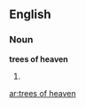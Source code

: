 ==English==

===Noun===
'''trees of heaven'''

# {{plural of|[[tree of heaven]]}}

[[ar:trees of heaven]]